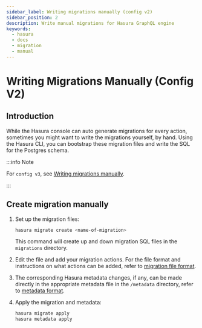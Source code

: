 ```yaml
---
sidebar_label: Writing migrations manually (config v2)
sidebar_position: 2
description: Write manual migrations for Hasura GraphQL engine
keywords:
  - hasura
  - docs
  - migration
  - manual
---
```


# Writing Migrations Manually (Config V2)

## Introduction

While the Hasura console can auto generate migrations for every action,
sometimes you might want to write the migrations yourself, by hand.
Using the Hasura CLI, you can bootstrap these migration files and write
the SQL for the Postgres schema.

:::info Note

For `config v3`, see [Writing migrations manually](/migrations-metadata-seeds/manage-migrations.mdx#create-manual-migrations).

:::

## Create migration manually

1.  Set up the migration files:

    ```bash
    hasura migrate create <name-of-migration>
    ```

    This command will create up and down migration SQL files in the
    `migrations` directory.

2.  Edit the file and add your migration actions. For the file format
    and instructions on what actions can be added, refer to
    [migration file format](/migrations-metadata-seeds/legacy-configs/config-v2/reference/migration-file-format.mdx).

3.  The corresponding Hasura metadata changes, if any, can be made
    directly in the appropriate metadata file in the `/metadata`
    directory, refer to [metadata format](/migrations-metadata-seeds/legacy-configs/config-v2/reference/metadata-format.mdx).

4.  Apply the migration and metadata:

    ```bash
    hasura migrate apply
    hasura metadata apply
    ```
